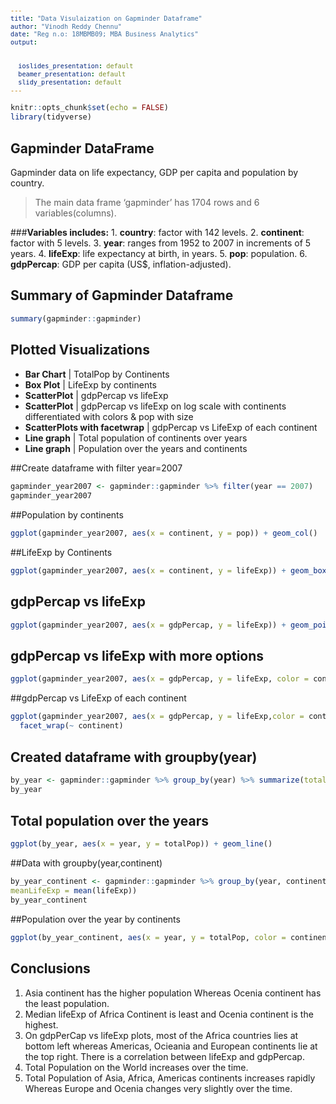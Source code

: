 ---
title: "Data Visulaization on Gapminder Dataframe"
author: "Vinodh Reddy Chennu"
date: "Reg n.o: 18MBMB09; MBA Business Analytics"
output:
  
  
  ioslides_presentation: default
  beamer_presentation: default
  slidy_presentation: default
---
<style type="text/css">

body, td {
   font-size: 14px;
}
code.r{
  font-size: 12px;
}
pre {
  font-size: 12px
}
</style>

```{r setup, include=FALSE}
knitr::opts_chunk$set(echo = FALSE)
library(tidyverse)
```

## Gapminder DataFrame
Gapminder data on life expectancy, GDP per capita and population by country.

>The main data frame 'gapminder' has 1704 rows and 6 variables(columns).

###**Variables includes:**
1. **country**: factor with 142 levels.
2. **continent**: factor with 5 levels.
3. **year**: ranges from 1952 to 2007 in increments of 5 years.
4. **lifeExp**: life expectancy at birth, in years.
5. **pop**: population.
6. **gdpPercap**: GDP per capita (US$, inflation-adjusted).

## Summary of Gapminder Dataframe

```{r gapminder, size="huge",echo=TRUE}
summary(gapminder::gapminder)
```

## Plotted Visualizations
- **Bar Chart** | TotalPop by Continents
- **Box Plot** | LifeExp by continents
- **ScatterPlot** | gdpPercap vs lifeExp
- **ScatterPlot** | gdpPercap vs lifeExp on log scale with continents differentiated with colors & pop with size
- **ScatterPlots with facetwrap** | gdpPercap vs LifeExp of each continent
- **Line graph** | Total population of continents over years
- **Line graph** | Population over the years and continents

##Create dataframe with filter year=2007
```{r dataset 2007, echo=TRUE}
gapminder_year2007 <- gapminder::gapminder %>% filter(year == 2007)
gapminder_year2007
```

##Population by continents

```{r bar chart Mean life by continent , echo=TRUE}
ggplot(gapminder_year2007, aes(x = continent, y = pop)) + geom_col()
```

##LifeExp by Continents

```{r boxplot, echo=TRUE}
ggplot(gapminder_year2007, aes(x = continent, y = lifeExp)) + geom_boxplot()
```

## gdpPercap vs lifeExp

```{r scatter plot pop vs lifexep, echo=TRUE}
ggplot(gapminder_year2007, aes(x = gdpPercap, y = lifeExp)) + geom_point()
```

## gdpPercap vs lifeExp with more options

```{r scatter plot, echo=TRUE}
ggplot(gapminder_year2007, aes(x = gdpPercap, y = lifeExp, color = continent, size=pop)) + geom_point() + scale_x_log10()
```

##gdpPercap vs LifeExp of each continent

```{r facetyear, echo=TRUE}
ggplot(gapminder_year2007, aes(x = gdpPercap, y = lifeExp,color = continent, size=pop)) + geom_point() + scale_x_log10() +
  facet_wrap(~ continent)
```

## Created dataframe with groupby(year)

```{r lineplot2, echo=TRUE}
by_year <- gapminder::gapminder %>% group_by(year) %>% summarize(totalPop = sum(as.numeric(pop)), meanLifeExp = mean(lifeExp))
by_year
```

## Total population over the years

```{r pop over years, echo=TRUE}
ggplot(by_year, aes(x = year, y = totalPop)) + geom_line()
```

##Data with groupby(year,continent)
```{r by_year_continent,echo=TRUE}
by_year_continent <- gapminder::gapminder %>% group_by(year, continent) %>% summarize(totalPop = sum(as.numeric(pop)),
meanLifeExp = mean(lifeExp))
by_year_continent
```

##Population over the year by continents

```{r Visualizing population by year and continent, echo=TRUE}
ggplot(by_year_continent, aes(x = year, y = totalPop, color = continent)) + geom_line() + expand_limits(y = 0)
```

## Conclusions

1. Asia continent has the higher population Whereas Ocenia continent has the least population.
2. Median lifeExp of Africa Continent is least and Ocenia continent is the highest.
3. On gdpPerCap vs lifeExp plots, most of the Africa countries lies at bottom left whereas Americas, Ocieania and European continents lie at the top right. There is a correlation between lifeExp and gdpPercap.
4. Total Population on the World increases over the time.
5. Total Population of Asia, Africa, Americas continents increases rapidly Whereas Europe and Ocenia changes very slightly over the time.
